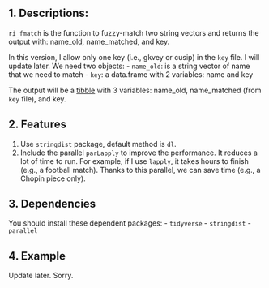 ## 1. Descriptions:
`ri_fmatch` is the function to fuzzy-match two string vectors and returns the output with: name_old, name_matched, and key.

In this version, I allow only one key (i.e., gkvey or cusip) in the `key` file. I will update later.
We need two objects:
- `name_old`: is a string vector of name that we need to match
- `key`: a data.frame with 2 variables: name and key

The output will be a [tibble](http://r4ds.had.co.nz/tibbles.html) with 3 variables: name_old, name_matched (from `key` file), and key.

## 2. Features
1. Use `stringdist` package, default method is `dl`.
2. Include the parallel `parLapply` to improve the performance. It reduces a lot of time to run. For example, if I use `lapply`, it takes hours to finish (e.g., a football match). Thanks to this parallel, we can save time (e.g., a Chopin piece only). 

## 3. Dependencies
You should install these dependent packages:
- `tidyverse`
- `stringdist`
- `parallel`


## 4. Example
Update later. Sorry.
